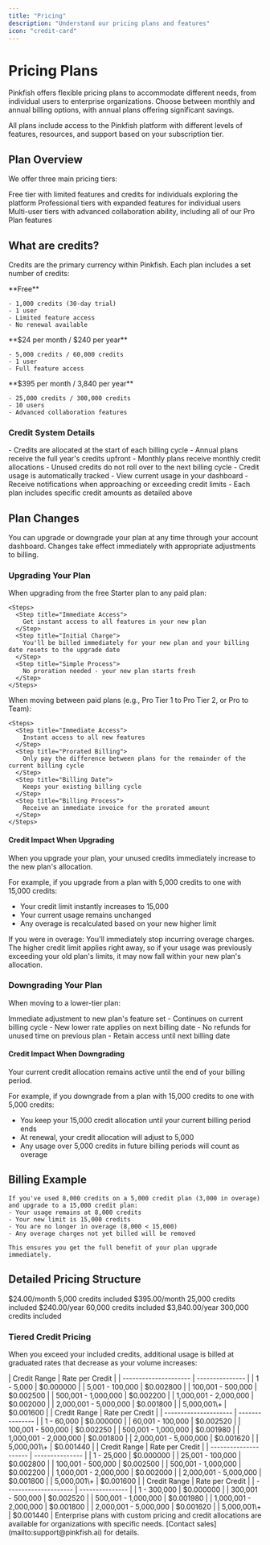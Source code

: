 ```yaml
---
title: "Pricing"
description: "Understand our pricing plans and features"
icon: "credit-card"
---
```


# Pricing Plans

Pinkfish offers flexible pricing plans to accommodate different needs, from individual users to enterprise organizations. Choose between monthly and annual billing options, with annual plans offering significant savings.

<Info>
  All plans include access to the Pinkfish platform with different levels of features, resources, and support based on your subscription tier.
</Info>

## Plan Overview

We offer three main pricing tiers:

<CardGroup cols="3">
  <Card title="Starter Plan" icon="seedling" color="#4CAF50">
    Free tier with limited features and credits for individuals exploring the platform
  </Card>
  <Card title="Pro Plans" icon="user" color="#2196F3">
    Professional tiers with expanded features for individual users
  </Card>
  <Card title="Team Plans" icon="users" color="#9C27B0">
    Multi-user tiers with advanced collaboration ability, including all of our Pro Plan features
  </Card>
</CardGroup>

## What are credits?

Credits are the primary currency within Pinkfish. Each plan includes a set number of credits:

<Tabs>
  <Tab title="Starter">
    **Free**

    - 1,000 credits (30-day trial)
    - 1 user
    - Limited feature access
    - No renewal available
  </Tab>
  <Tab title="Pro">
    **$24 per month / $240 per year**

    - 5,000 credits / 60,000 credits
    - 1 user
    - Full feature access
  </Tab>
  <Tab title="Team">
    **$395 per month / 3,840 per year**

    - 25,000 credits / 300,000 credits
    - 10 users
    - Advanced collaboration features
  </Tab>
</Tabs>

### Credit System Details

<Accordion title="Credit Allocation">
  - Credits are allocated at the start of each billing cycle
  - Annual plans receive the full year's credits upfront
  - Monthly plans receive monthly credit allocations
  - Unused credits do not roll over to the next billing cycle
</Accordion>

<Accordion title="Usage Tracking">
  - Credit usage is automatically tracked
  - View current usage in your dashboard
  - Receive notifications when approaching or exceeding credit limits
  - Each plan includes specific credit amounts as detailed above
</Accordion>

## Plan Changes

<Info>
  You can upgrade or downgrade your plan at any time through your account dashboard. Changes take effect immediately with appropriate adjustments to billing.
</Info>

### Upgrading Your Plan

<Tabs>
  <Tab title="From Starter Plan">
    When upgrading from the free Starter plan to any paid plan:

    <Steps>
      <Step title="Immediate Access">
        Get instant access to all features in your new plan
      </Step>
      <Step title="Initial Charge">
        You'll be billed immediately for your new plan and your billing date resets to the upgrade date
      </Step>
      <Step title="Simple Process">
        No proration needed - your new plan starts fresh
      </Step>
    </Steps>
  </Tab>
  <Tab title="Between Paid Plans">
    When moving between paid plans (e.g., Pro Tier 1 to Pro Tier 2, or Pro to Team):

    <Steps>
      <Step title="Immediate Access">
        Instant access to all new features
      </Step>
      <Step title="Prorated Billing">
        Only pay the difference between plans for the remainder of the current billing cycle
      </Step>
      <Step title="Billing Date">
        Keeps your existing billing cycle
      </Step>
      <Step title="Billing Process">
        Receive an immediate invoice for the prorated amount
      </Step>
    </Steps>
  </Tab>
</Tabs>

#### Credit Impact When Upgrading

<Note>
  When you upgrade your plan, your unused credits immediately increase to the new plan's allocation.
</Note>

For example, if you upgrade from a plan with 5,000 credits to one with 15,000 credits:

- Your credit limit instantly increases to 15,000
- Your current usage remains unchanged
- Any overage is recalculated based on your new higher limit

<Warning>
  If you were in overage: You'll immediately stop incurring overage charges. The higher credit limit applies right away, so if your usage was previously exceeding your old plan's limits, it may now fall within your new plan's allocation.
</Warning>

### Downgrading Your Plan

When moving to a lower-tier plan:

<CardGroup cols="2">
  <Card title="Feature Access" icon="toggle-on">
    Immediate adjustment to new plan's feature set
  </Card>
  <Card title="Billing Impact" icon="money-bill">
    - Continues on current billing cycle
    - New lower rate applies on next billing date
    - No refunds for unused time on previous plan
    - Retain access until next billing date
  </Card>
</CardGroup>

#### Credit Impact When Downgrading

<Note>
  Your current credit allocation remains active until the end of your billing period.
</Note>

For example, if you downgrade from a plan with 15,000 credits to one with 5,000 credits:

- You keep your 15,000 credit allocation until your current billing period ends
- At renewal, your credit allocation will adjust to 5,000
- Any usage over 5,000 credits in future billing periods will count as overage

## Billing Example

<CodeGroup>

```text Credit Overage Example
If you've used 8,000 credits on a 5,000 credit plan (3,000 in overage) and upgrade to a 15,000 credit plan:
- Your usage remains at 8,000 credits
- Your new limit is 15,000 credits
- You are no longer in overage (8,000 < 15,000)
- Any overage charges not yet billed will be removed

This ensures you get the full benefit of your plan upgrade immediately.
```

</CodeGroup>

## Detailed Pricing Structure

<Tabs>
  <Tab title="Monthly Plans">
    <CardGroup cols="2">
      <Card title="Pro Monthly" icon="calendar-days" color="#2196F3" href="#pro-monthly">
        $24.00/month
        5,000 credits included
      </Card>
      <Card title="Team Monthly" icon="users" color="#9C27B0" href="#team-monthly">
        $395.00/month
        25,000 credits included
      </Card>
    </CardGroup>
  </Tab>
  <Tab title="Annual Plans">
    <CardGroup cols="2">
      <Card title="Pro Annual" icon="calendar-check" color="#2196F3" href="#pro-annual">
        $240.00/year
        60,000 credits included
      </Card>
      <Card title="Team Annual" icon="users-gear" color="#9C27B0" href="#team-annual">
        $3,840.00/year
        300,000 credits included
      </Card>
    </CardGroup>
  </Tab>
</Tabs>

### Tiered Credit Pricing

When you exceed your included credits, additional usage is billed at graduated rates that decrease as your volume increases:

<Accordion title="Pro Monthly">
  | Credit Range          | Rate per Credit |
  | --------------------- | --------------- |
  | 1 - 5,000             | $0.000000       |
  | 5,001 - 100,000       | $0.002800       |
  | 100,001 - 500,000     | $0.002500       |
  | 500,001 - 1,000,000   | $0.002200       |
  | 1,000,001 - 2,000,000 | $0.002000       |
  | 2,000,001 - 5,000,000 | $0.001800       |
  | 5,000,001\+           | $0.001600       |
</Accordion>

<Accordion title="Pro Annual">
  | Credit Range          | Rate per Credit |
  | --------------------- | --------------- |
  | 1 - 60,000            | $0.000000       |
  | 60,001 - 100,000      | $0.002520       |
  | 100,001 - 500,000     | $0.002250       |
  | 500,001 - 1,000,000   | $0.001980       |
  | 1,000,001 - 2,000,000 | $0.001800       |
  | 2,000,001 - 5,000,000 | $0.001620       |
  | 5,000,001\+           | $0.001440       |
</Accordion>

<Accordion title="Team Monthly">
  | Credit Range          | Rate per Credit |
  | --------------------- | --------------- |
  | 1 - 25,000            | $0.000000       |
  | 25,001 - 100,000      | $0.002800       |
  | 100,001 - 500,000     | $0.002500       |
  | 500,001 - 1,000,000   | $0.002200       |
  | 1,000,001 - 2,000,000 | $0.002000       |
  | 2,000,001 - 5,000,000 | $0.001800       |
  | 5,000,001\+           | $0.001600       |
</Accordion>

<Accordion title="Team Annual">
  | Credit Range          | Rate per Credit |
  | --------------------- | --------------- |
  | 1 - 300,000           | $0.000000       |
  | 300,001 - 500,000     | $0.002520       |
  | 500,001 - 1,000,000   | $0.001980       |
  | 1,000,001 - 2,000,000 | $0.001800       |
  | 2,000,001 - 5,000,000 | $0.001620       |
  | 5,000,001\+           | $0.001440       |
</Accordion>

<Note>
  Enterprise plans with custom pricing and credit allocations are available for organizations with specific needs. [Contact sales](mailto:support@pinkfish.ai) for details.
</Note>
